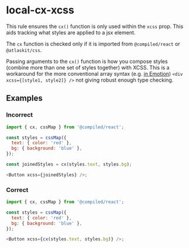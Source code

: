 # local-cx-xcss

This rule ensures the `cx()` function is only used within the `xcss` prop. This aids tracking what styles are applied to a jsx element.

The `cx` function is checked only if it is imported from `@compiled/react` or `@atlaskit/css`.

Passing arguments to the `cx()` function is how you compose styles (combine more than one set of styles together) with XCSS. This is a workaround for the more conventional array syntax (e.g. [in Emotion](https://emotion.sh/docs/composition)) `<div xcss={[style1, style2]} />` not giving robust enough type checking.

## Examples

### Incorrect

```js
import { cx, cssMap } from '@compiled/react';

const styles = cssMap({
  text: { color: 'red' },
  bg: { background: 'blue' },
});

const joinedStyles = cx(styles.text, styles.bg);

<Button xcss={joinedStyles} />;
```

### Correct

```js
import { cx, cssMap } from '@compiled/react';

const styles = cssMap({
  text: { color: 'red' },
  bg: { background: 'blue' },
});

<Button xcss={cx(styles.text, styles.bg)} />;
```

